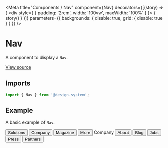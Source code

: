 
<Meta
  title="Components / Nav"
  component={Nav}
  decorators={[(story) => (
    <div style={ { padding: '2rem', width: '100vw', maxWidth: '100%' } }>
      { story() }
    </div>
  )]}
  parameters={{ backgrounds: { disable: true, grid: { disable: true } } }}
/>

# Nav

A component to display a `Nav`.

[View source](https://github.com/actarian/design-system/tree/main/src/ui/components/nav)

## Imports

```js
import { Nav } from '@design-system';
```

<!--
## Props

<ArgsTable of={NavProps} />
-->

## Example

A basic example of `Nav`.

<Canvas>
  <Story name="Nav.Row">
    <Nav.Row gap="3rem">
      <Link href="#marketing"><Button variant="nav" as="a">Solutions</Button></Link>
      <Link href="#analytics"><Button variant="nav" as="a">Company</Button></Link>
      <Link href="#commerce"><Button variant="nav" as="a">Magazine</Button></Link>
      <Link href="#insights"><Button variant="nav" as="a">More</Button></Link>
    </Nav.Row>
  </Story>
</Canvas>

<Canvas>
  <Story name="Nav.Col">
    <Nav.Col marginBottom="2rem" style={{ fontSize: '0.9rem' }}>
      <Text size="8">Company</Text>
      <Link href="#about"><Button variant="nav" as="a">About</Button></Link>
      <Link href="#blog"><Button variant="nav" as="a">Blog</Button></Link>
      <Link href="#jobs"><Button variant="nav" as="a">Jobs</Button></Link>
      <Link href="#press"><Button variant="nav" as="a">Press</Button></Link>
      <Link href="#partners"><Button variant="nav" as="a">Partners</Button></Link>
    </Nav.Col>
  </Story>
</Canvas>
